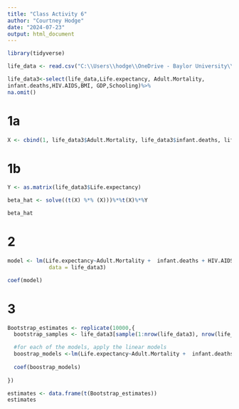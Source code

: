 ```yaml
---
title: "Class Activity 6"
author: "Courtney Hodge"
date: "2024-07-23"
output: html_document
---
```

```r
library(tidyverse)
```

```r
life_data <- read.csv("C:\\Users\\hodge\\OneDrive - Baylor University\\Desktop\\UVA Coding Folder\\STAT 6021\\expectancy.csv")
```

```r
life_data3<-select(life_data,Life.expectancy, Adult.Mortality,
infant.deaths,HIV.AIDS,BMI, GDP,Schooling)%>%
na.omit()
```

# 1a

```r
X <- cbind(1, life_data3$Adult.Mortality, life_data3$infant.deaths, life_data3$HIV.AIDS, life_data3$BMI, life_data3$GDP,life_data3$Schooling)
```

# 1b

```r
Y <- as.matrix(life_data3$Life.expectancy)

beta_hat <- solve((t(X) %*% (X)))%*%t(X)%*%Y

beta_hat
```
# 2
```r
model <- lm(Life.expectancy~Adult.Mortality +  infant.deaths + HIV.AIDS + BMI + GDP + Schooling, 
             data = life_data3)

coef(model)
```

# 3
```r
Bootstrap_estimates <- replicate(10000,{
  bootstrap_samples <- life_data3[sample(1:nrow(life_data3), nrow(life_data3), replace = T),]

  #for each of the models, apply the linear models
  boostrap_models <-lm(Life.expectancy~Adult.Mortality +  infant.deaths + HIV.AIDS + BMI + GDP + Schooling, data = life_data3)
  
  coef(boostrap_models)
  
})
```

```r
estimates <- data.frame(t(Bootstrap_estimates))
estimates
```

